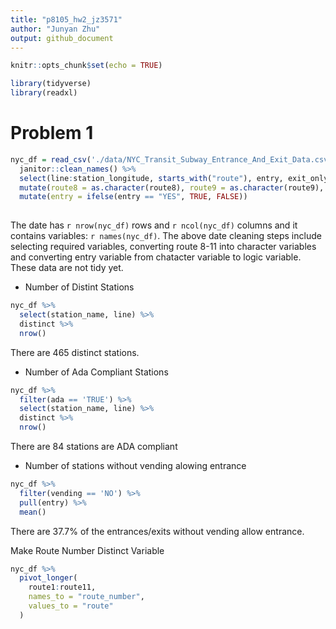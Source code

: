 ```yaml
---
title: "p8105_hw2_jz3571"
author: "Junyan Zhu"
output: github_document
---
```


```r
knitr::opts_chunk$set(echo = TRUE)
```

```r
library(tidyverse)
library(readxl)
```

# Problem 1

```r
nyc_df = read_csv('./data/NYC_Transit_Subway_Entrance_And_Exit_Data.csv') %>% 
  janitor::clean_names() %>% 
  select(line:station_longitude, starts_with("route"), entry, exit_only, vending, entrance_type, ada) %>% 
  mutate(route8 = as.character(route8), route9 = as.character(route9), route10 = as.character(route10), route11 = as.character(route11)) %>% 
  mutate(entry = ifelse(entry == "YES", TRUE, FALSE))
  
```

The date has `r nrow(nyc_df)` rows and `r ncol(nyc_df)` columns and it contains variables: `r names(nyc_df)`. The above date cleaning steps include selecting required variables, converting route 8-11 into character variables and converting entry variable from chatacter variable to logic variable. These data are not tidy yet.

- Number of Distint Stations

```r
nyc_df %>% 
  select(station_name, line) %>% 
  distinct %>% 
  nrow()
```

There are 465  distinct stations.

- Number of Ada Compliant Stations

```r
nyc_df %>% 
  filter(ada == 'TRUE') %>% 
  select(station_name, line) %>% 
  distinct %>% 
  nrow()
```

There are 84 stations are ADA compliant


- Number of stations without vending alowing entrance

```r
nyc_df %>% 
  filter(vending == 'NO') %>% 
  pull(entry) %>% 
  mean()
```

There are 37.7% of the entrances/exits without vending allow entrance.

Make Route Number Distinct Variable

```r
nyc_df %>% 
  pivot_longer(
    route1:route11,
    names_to = "route_number",
    values_to = "route"
  )
```

